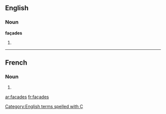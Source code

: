 ==English==

===Noun===
'''façades'''

# {{plural of|façade}}

[[Category:English terms spelled with Ç]]

----

==French==

===Noun===
{{infl|fr|plural}} {{f|p}}

# {{plural of|façade|lang=French}}

[[ar:façades]]
[[fr:façades]]